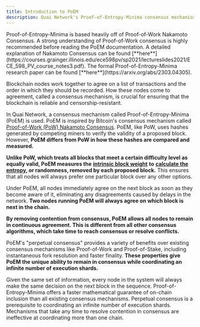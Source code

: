 ```yaml
---
title: Introduction to PoEM
description: Quai Network's Proof-of-Entropy-Minima consensus mechanism.
---
```


<Note>
	Proof-of-Entropy-Minima is based heavily off of Proof-of-Work Nakamoto Consensus. A strong understanding of Proof-of-Work consensus is
	highly recommended before reading the PoEM documentation. A detailed explanation of Nakamoto Consensus can be found
	[**here**](https://courses.grainger.illinois.edu/ece598pv/sp2021/lectureslides2021/ECE_598_PV_course_notes3.pdf). The formal
	Proof-of-Entropy-Minima research paper can be found [**here**](https://arxiv.org/abs/2303.04305).
</Note>

Blockchain nodes work together to agree on a list of transactions and the order in which they should be recorded. How these nodes come to agreement, called a consensus mechanism, is crucial for ensuring that the blockchain is reliable and censorship-resistant.

In Quai Network, a consensus mechanism called Proof-of-Entropy-Minima (PoEM) is used. PoEM is inspired by Bitcoin's consensus mechanism called [Proof-of-Work (PoW) Nakamoto Consensus](https://bitcoin.org/bitcoin.pdf). PoEM, like PoW, uses hashes generated by competing miners to verify the validity of a proposed block. However, **PoEM differs from PoW in how these hashes are compared and measured.**

**Unlike PoW, which treats all blocks that meet a certain difficulty level as equally valid, PoEM measures the** [**intrinsic block weight**](/learn/advanced-introduction/poem/instant-fork-resolution/intrinsic-block-weight.md) **to** [**calculate the entropy**](learn/advanced-introduction/poem/instant-fork-resolution/calc-total-entropy.md)**, or randomness, removed by each proposed block.** This ensures that all nodes will always prefer one particular block over any other options.

Under PoEM, all nodes immediately agree on the next block as soon as they become aware of it, eliminating any disagreements caused by delays in the network. **Two nodes running PoEM will always agree on which block is next in the chain.**

**By removing contention from consensus, PoEM allows all nodes to remain in continuous agreement. This is different from all other consensus algorithms, which take time to reach consensus or resolve conflicts.**

PoEM's "perpetual consensus" provides a variety of benefits over existing consensus mechanisms like Proof-of-Work and Proof-of-Stake, including instantaneous fork resolution and faster finality. **These properties give PoEM the unique ability to remain in consensus while coordinating an infinite number of execution shards.**

<CardGroup cols={1}>
	<Card
		title='Instantaneous Fork Resolution'
		icon='code-branch'
		href='/learn/advanced-introduction/poem/instant-fork-resolution/instant-fork-resolution'
	>
		Given the same set of information, every node in the system will always make the same decision on the next block in the sequence.
	</Card>
	<Card
		title='Faster Finality'
		icon='timer'
		href='/learn/advanced-introduction/poem/finality/finality'
	>
		Proof-of-Entropy-Minima offers a faster mathematical guarantee of on-chain inclusion than all existing consensus mechanisms.
	</Card>
	<Card
		title='Coordinating Infinite Execution Shards'
		icon='circle-nodes'
		href='/learn/advanced-introduction/poem/infinite-execution-shards/infinite-execution-shards'
	>
		Perpetual consensus is a prerequisite to coordinating an infinite number of execution shards. Mechanisms that take any time to resolve
		contention in consensus are ineffective at coordinating more than one chain.
	</Card>
</CardGroup>
